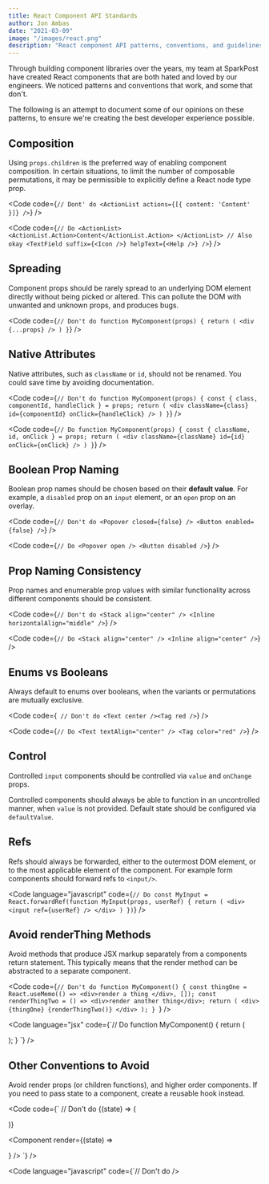 ```yaml
---
title: React Component API Standards
author: Jon Ambas
date: "2021-03-09"
image: "/images/react.png"
description: "React component API patterns, conventions, and guidelines. Through building component libraries over the years, my team at SparkPost have created React components that are both hated and loved by our engineers. We noticed patterns and conventions that work, and some that don't. The following is an attempt to document some of our opinions on these patterns, to ensure we're creating the best developer experience possible."
---
```


Through building component libraries over the years, my team at SparkPost have created React components that are both hated and loved by our engineers. We noticed patterns and conventions that work, and some that don't.

The following is an attempt to document some of our opinions on these patterns, to ensure we're creating the best developer experience possible.

## Composition

Using `props.children` is the preferred way of enabling component composition. In certain situations, to limit the number of composable permutations, it may be permissible to explicitly define a React node type prop.

<Code
  code={`
// Dont' do
<ActionList actions={[{ content: 'Content' }]} />
`}
/>

<Code
  code={`
// Do
<ActionList>
  <ActionList.Action>Content</ActionList.Action>
</ActionList>
// Also okay
<TextField suffix={<Icon />} helpText={<Help />} />
`}
/>

## Spreading

Component props should be rarely spread to an underlying DOM element directly without being picked or altered. This can pollute the DOM with unwanted and unknown props, and produces bugs.

<Code
  code={`
// Don't do
function MyComponent(props) {
  return (
    <div {...props} />
  )
}
`}
/>

## Native Attributes

Native attributes, such as `className` or `id`, should not be renamed. You could save time by avoiding documentation.

<Code
  code={`
// Don't do
function MyComponent(props) {
  const { class, componentId, handleClick } = props;
  return (
    <div
      className={class}
      id={componentId}
      onClick={handleClick}
    />
  )
}
`}
/>

<Code
  code={`
// Do
function MyComponent(props) {
  const { className, id, onClick } = props;
  return (
    <div
      className={className}
      id={id}
      onClick={onClick}
    />
  )
}
`}
/>

## Boolean Prop Naming

Boolean prop names should be chosen based on their **default value**. For example, a `disabled` prop on an `input` element, or an `open` prop on an overlay.

<Code
  code={`
// Don't do
<Popover closed={false} />
<Button enabled={false} />
`}
/>

<Code
  code={`
// Do
<Popover open />
<Button disabled />
`}
/>

## Prop Naming Consistency

Prop names and enumerable prop values with similar functionality across different components should be consistent.

<Code
  code={`
// Don't do
<Stack align="center" />
<Inline horizontalAlign="middle" />
`}
/>

<Code
  code={`
// Do
<Stack align="center" />
<Inline align="center" />
`}
/>

## Enums vs Booleans

Always default to enums over booleans, when the variants or permutations are mutually exclusive.

<Code
  code={`
// Don't do
<Text center /><Tag red />`}
/>

<Code
  code={`
// Do
<Text textAlign="center" />
<Tag color="red" />
`}
/>

## Control

Controlled `input` components should be controlled via `value` and `onChange` props.

Controlled components should always be able to function in an uncontrolled manner, when `value` is not provided. Default state should be configured via `defaultValue`.

## Refs

Refs should always be forwarded, either to the outermost DOM element, or to the most applicable element of the component. For example form components should forward refs to `<input/>`.

<Code
  language="javascript"
  code={`
// Do
const MyInput = React.forwardRef(function MyInput(props, userRef) {
  return (
    <div>
      <input ref={userRef} />
    </div>
  )
})
`}
/>

## Avoid renderThing Methods

Avoid methods that produce JSX markup separately from a components return statement. This typically means that the render method can be abstracted to a separate component.

<Code
  code={`// Don't do
function MyComponent() {
  const thingOne = React.useMemo(() => <div>render a thing </div>, []);
  const renderThingTwo = () => <div>render another thing</div>;
  return (
    <div>
      {thingOne}
      {renderThingTwo()}
    </div>
  );
} `}
/>

<Code
  language="jsx"
  code={`// Do
function MyComponent() {
return (
  <div>
    <ThingOne />
    <ThingTwo />
  </div>
  );
} `}
/>

## Other Conventions to Avoid

Avoid render props (or children functions), and higher order components. If you need to pass state to a component, create a reusable hook instead.

<Code
  code={`
// Don't do
<Component>
  {(state) => (
    <div />
  )}
</Component>

<Component render={(state) => <div />} />
`} />

<Code
  language="javascript"
  code={`// Don't do
/>
